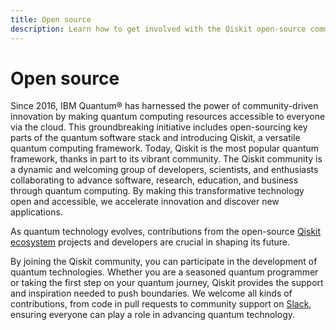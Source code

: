 ```yaml
---
title: Open source
description: Learn how to get involved with the Qiskit open-source community to shape the future of quantum computing.
---
```


# Open source

Since 2016, IBM Quantum&reg; has harnessed the power of community-driven innovation by making quantum computing resources accessible to everyone via the cloud.
This groundbreaking initiative includes open-sourcing key parts of the quantum software stack and introducing Qiskit, a versatile quantum computing framework.
Today, Qiskit is the most popular quantum framework, thanks in part to its vibrant community.
The Qiskit community is a dynamic and welcoming group of developers, scientists, and enthusiasts collaborating to advance software, research, education, and business through quantum computing.
By making this transformative technology open and accessible, we accelerate innovation and discover new applications.

As quantum technology evolves, contributions from the open-source [Qiskit ecosystem](https://www.ibm.com/quantum/ecosystem) projects and developers are crucial in shaping its future.

By joining the Qiskit community, you can participate in the development of quantum technologies.
Whether you are a seasoned quantum programmer or taking the first step on your quantum journey, Qiskit provides the support and inspiration needed to push boundaries.
We welcome all kinds of contributions, from code in pull requests to community support on [Slack](https://qisk.it/join-slack), ensuring everyone can play a role in advancing quantum technology.
